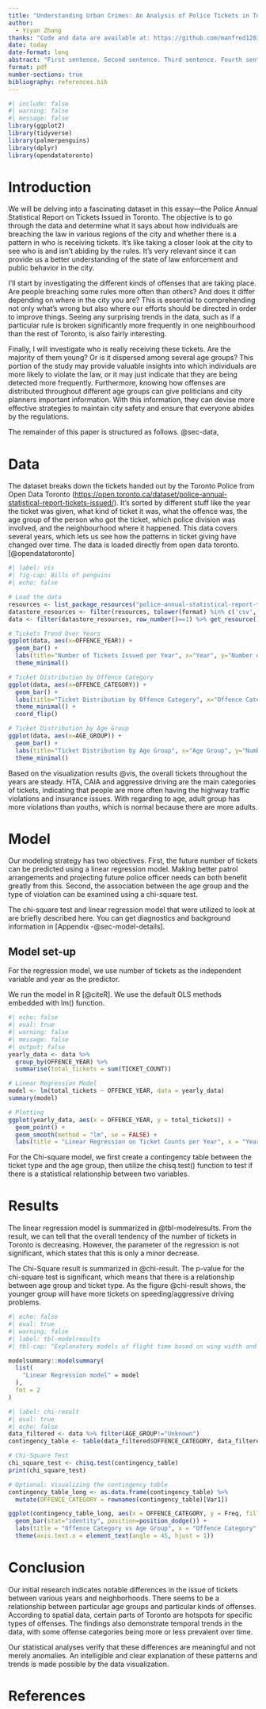 ```yaml
---
title: "Understanding Urban Crimes: An Analysis of Police Tickets in Toronto"
author: 
  - Yiyan Zhang
thanks: "Code and data are available at: https://github.com/manfred1201/Term-Paper1"
date: today
date-format: long
abstract: "First sentence. Second sentence. Third sentence. Fourth sentence."
format: pdf
number-sections: true
bibliography: references.bib
---
```


```r
#| include: false
#| warning: false
#| message: false
library(ggplot2)
library(tidyverse)
library(palmerpenguins)
library(dplyr)
library(opendatatoronto)
```

# Introduction

We will be delving into a fascinating dataset in this essay---the Police Annual Statistical Report on Tickets Issued in Toronto. The objective is to go through the data and determine what it says about how individuals are breaching the law in various regions of the city and whether there is a pattern in who is receiving tickets. It's like taking a closer look at the city to see who is and isn't abiding by the rules. It's very relevant since it can provide us a better understanding of the state of law enforcement and public behavior in the city.

I'll start by investigating the different kinds of offenses that are taking place. Are people breaching some rules more often than others? And does it differ depending on where in the city you are? This is essential to comprehending not only what's wrong but also where our efforts should be directed in order to improve things. Seeing any surprising trends in the data, such as if a particular rule is broken significantly more frequently in one neighbourhood than the rest of Toronto, is also fairly interesting.

Finally, I will investigate who is really receiving these tickets. Are the majority of them young? Or is it dispersed among several age groups? This portion of the study may provide valuable insights into which individuals are more likely to violate the law, or it may just indicate that they are being detected more frequently. Furthermore, knowing how offenses are distributed throughout different age groups can give politicians and city planners important information. With this information, they can devise more effective strategies to maintain city safety and ensure that everyone abides by the regulations.

The remainder of this paper is structured as follows. @sec-data,

# Data {#sec-data}

The dataset breaks down the tickets handed out by the Toronto Police from Open Data Toronto (<https://open.toronto.ca/dataset/police-annual-statistical-report-tickets-issued/>). It's sorted by different stuff like the year the ticket was given, what kind of ticket it was, what the offence was, the age group of the person who got the ticket, which police division was involved, and the neighbourhood where it happened. This data covers several years, which lets us see how the patterns in ticket giving have changed over time. The data is loaded directly from open data toronto. [@opendatatoronto]

```r
#| label: vis
#| fig-cap: Bills of penguins
#| echo: false

# Load the data
resources <- list_package_resources("police-annual-statistical-report-tickets-issued")
datastore_resources <- filter(resources, tolower(format) %in% c('csv', 'geojson'))
data <- filter(datastore_resources, row_number()==1) %>% get_resource()

# Tickets Trend Over Years
ggplot(data, aes(x=OFFENCE_YEAR)) +
  geom_bar() +
  labs(title="Number of Tickets Issued per Year", x="Year", y="Number of Tickets") +
  theme_minimal()

# Ticket Distribution by Offence Category
ggplot(data, aes(x=OFFENCE_CATEGORY)) +
  geom_bar() +
  labs(title="Ticket Distribution by Offence Category", x="Offence Category", y="Number of Tickets") +
  theme_minimal() +
  coord_flip()

# Ticket Distribution by Age Group
ggplot(data, aes(x=AGE_GROUP)) +
  geom_bar() +
  labs(title="Ticket Distribution by Age Group", x="Age Group", y="Number of Tickets") +
  theme_minimal()
```

Based on the visualization results @vis, the overall tickets throughout the years are steady. HTA, CAIA and aggressive driving are the main categories of tickets, indicating that people are more often having the highway traffic violations and insurance issues. With regarding to age, adult group has more violations than youths, which is normal because there are more adults.

# Model

Our modeling strategy has two objectives. First, the future number of tickets can be predicted using a linear regression model. Making better patrol arrangements and projecting future police officer needs can both benefit greatly from this. Second, the association between the age group and the type of violation can be examined using a chi-square test.

The chi-square test and linear regression model that were utilized to look at are briefly described here. You can get diagnostics and background information in \[Appendix -\@sec-model-details\].

## Model set-up

For the regression model, we use number of tickets as the independent variable and year as the predictor.

We run the model in R [@citeR]. We use the default OLS methods embedded with lm() function.

```r
#| echo: false
#| eval: true
#| warning: false
#| message: false
#| output: false
yearly_data <- data %>%
  group_by(OFFENCE_YEAR) %>%
  summarise(total_tickets = sum(TICKET_COUNT))

# Linear Regression Model
model <- lm(total_tickets ~ OFFENCE_YEAR, data = yearly_data)
summary(model)

# Plotting
ggplot(yearly_data, aes(x = OFFENCE_YEAR, y = total_tickets)) +
  geom_point() +
  geom_smooth(method = "lm", se = FALSE) +
  labs(title = "Linear Regression on Ticket Counts per Year", x = "Year", y = "Total Tickets")
```

For the Chi-square model, we first create a contingency table between the ticket type and the age group, then utilize the chisq.test() function to test if there is a statistical relationship between two variables.

# Results

The linear regression model is summarized in @tbl-modelresults. From the result, we can tell that the overall tendency of the number of tickets in Toronto is decreasing. However, the parameter of the regression is not significant, which states that this is only a minor decrease.

The Chi-Square result is summarized in @chi-result. The p-value for the chi-square test is significant, which means that there is a relationship between age group and ticket type. As the figure @chi-result shows, the younger group will have more tickets on speeding/aggressive driving problems.

```r
#| echo: false
#| eval: true
#| warning: false
#| label: tbl-modelresults
#| tbl-cap: "Explanatory models of flight time based on wing width and wing length"

modelsummary::modelsummary(
  list(
    "Linear Regression model" = model
  ),
  fmt = 2
)
```

```r
#| label: chi-result
#| eval: true
#| echo: false
data_filtered <- data %>% filter(AGE_GROUP!="Unknown")
contingency_table <- table(data_filtered$OFFENCE_CATEGORY, data_filtered$AGE_GROUP)

# Chi-Square Test
chi_square_test <- chisq.test(contingency_table)
print(chi_square_test)

# Optional: Visualizing the contingency table
contingency_table_long <- as.data.frame(contingency_table) %>%
  mutate(OFFENCE_CATEGORY = rownames(contingency_table)[Var1])

ggplot(contingency_table_long, aes(x = OFFENCE_CATEGORY, y = Freq, fill = Var2)) +
  geom_bar(stat="identity", position=position_dodge()) +
  labs(title = "Offence Category vs Age Group", x = "Offence Category", y = "Frequency") +
  theme(axis.text.x = element_text(angle = 45, hjust = 1))
```

# Conclusion

Our initial research indicates notable differences in the issue of tickets between various years and neighborhoods. There seems to be a relationship between particular age groups and particular kinds of offenses. According to spatial data, certain parts of Toronto are hotspots for specific types of offenses. The findings also demonstrate temporal trends in the data, with some offense categories being more or less prevalent over time.

Our statistical analyses verify that these differences are meaningful and not merely anomalies. An intelligible and clear explanation of these patterns and trends is made possible by the data visualization.

\newpage

# References
